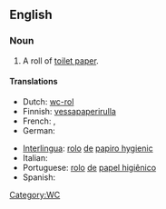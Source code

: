 ==English==

===Noun===
{{en-noun|sg=[[toilet]] [[roll]]}}

# A roll of [[toilet paper]].

====Translations====
{{trans-top|roll of toilet paper}}
*Dutch: [[wc-rol]] {{m}}
*Finnish: [[vessapaperirulla]]
* French: {{t|fr|rouleau de papier hygiénique|m}}, {{t|fr|rouleau de papier toilette|m}}
* German: {{t|de|Rolle Toilettenpapier|f}}
{{trans-mid}}
*[[Interlingua]]: [[rolo]] [[de]] [[papiro hygienic]]
* Italian: {{t|it|rotolo di carta igienica|m}}
*Portuguese: [[rolo]] [[de]] [[papel higiênico]] {{m}}
* Spanish: {{t|es|rollo de papel higiénico}}
{{trans-bottom}}

[[Category:WC]]